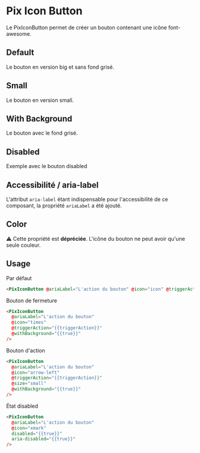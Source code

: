 
<Meta title="Basics/Icon button" component="PixIconButton" argTypes={stories.argTypes} />

# Pix Icon Button

Le PixIconButton permet de créer un bouton contenant une icône font-awesome.

## Default

Le bouton en version big et sans fond grisé.

<Canvas>
  <Story name="Default" story={stories.Default} height={60} />
</Canvas>

## Small

Le bouton en version small.

<Canvas>
  <Story name="Small" story={stories.small} height={60} />
</Canvas>

## With Background

Le bouton avec le fond grisé.

<Canvas>
  <Story name="With Background" story={stories.withBackground} height={60} />
</Canvas>

## Disabled

Exemple avec le bouton disabled

<Canvas>
  <Story name="Disabled" story={stories.disabled} height={60} />
</Canvas>

## Accessibilité / aria-label

L'attribut `aria-label` étant indispensable pour l'accessibilité de ce composant, la propriété `ariaLabel` a été ajouté.

## Color

⚠️ Cette propriété est **dépréciée**. L'icône du bouton ne peut avoir qu'une seule couleur.

## Usage

Par défaut

```html
<PixIconButton @ariaLabel="L'action du bouton" @icon="icon" @triggerAction="{{triggerAction}}" />
```

Bouton de fermeture

```html
<PixIconButton
  @ariaLabel="L'action du bouton"
  @icon="times"
  @triggerAction="{{triggerAction}}"
  @withBackground="{{true}}"
/>
```

Bouton d'action

```html
<PixIconButton
  @ariaLabel="L'action du bouton"
  @icon="arrow-left"
  @triggerAction="{{triggerAction}}"
  @size="small"
  @withBackground="{{true}}"
/>
```

État disabled

```html
<PixIconButton
  @ariaLabel="L'action du bouton"
  @icon="xmark"
  disabled="{{true}}"
  aria-disabled="{{true}}"
/>
```

<ArgsTable story="Default" />
